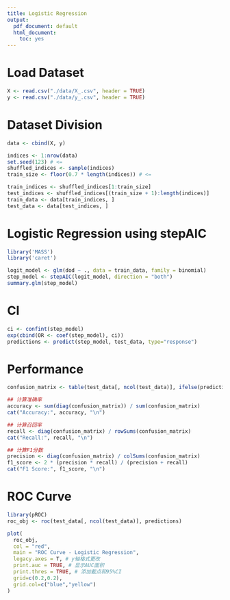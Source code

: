```yaml
---
title: Logistic Regression
output:
  pdf_document: default
  html_document: 
    toc: yes
---
```

# Load Dataset

```r
X <- read.csv("./data/X_.csv", header = TRUE)
y <- read.csv("./data/y_.csv", header = TRUE)
```

# Dataset Division

```r
data <- cbind(X, y)

indices <- 1:nrow(data)
set.seed(123) # <=
shuffled_indices <- sample(indices) 
train_size <- floor(0.7 * length(indices)) # <=

train_indices <- shuffled_indices[1:train_size]
test_indices <- shuffled_indices[(train_size + 1):length(indices)]
train_data <- data[train_indices, ]
test_data <- data[test_indices, ]
```

# Logistic Regression using stepAIC

```r
library('MASS')
library('caret')

logit_model <- glm(dod ~ ., data = train_data, family = binomial)
step_model <- stepAIC(logit_model, direction = "both")
summary.glm(step_model)
```

# CI

```r
ci <- confint(step_model)
exp(cbind(OR <- coef(step_model), ci))
predictions <- predict(step_model, test_data, type="response")
```

# Performance

```r
confusion_matrix <- table(test_data[, ncol(test_data)], ifelse(predictions > 0.5, 1, 0))

## 计算准确率
accuracy <- sum(diag(confusion_matrix)) / sum(confusion_matrix)
cat("Accuracy:", accuracy, "\n")

## 计算召回率
recall <- diag(confusion_matrix) / rowSums(confusion_matrix)
cat("Recall:", recall, "\n")

## 计算F1分数
precision <- diag(confusion_matrix) / colSums(confusion_matrix)
f1_score <- 2 * (precision * recall) / (precision + recall)
cat("F1 Score:", f1_score, "\n")

```

# ROC Curve

```r
library(pROC)
roc_obj <- roc(test_data[, ncol(test_data)], predictions)

plot(
  roc_obj,
  col = "red", 
  main = "ROC Curve - Logistic Regression",
  legacy.axes = T, # y轴格式更改
  print.auc = TRUE, # 显示AUC面积
  print.thres = TRUE, # 添加截点和95%CI
  grid=c(0.2,0.2),
  grid.col=c("blue","yellow")
)
```